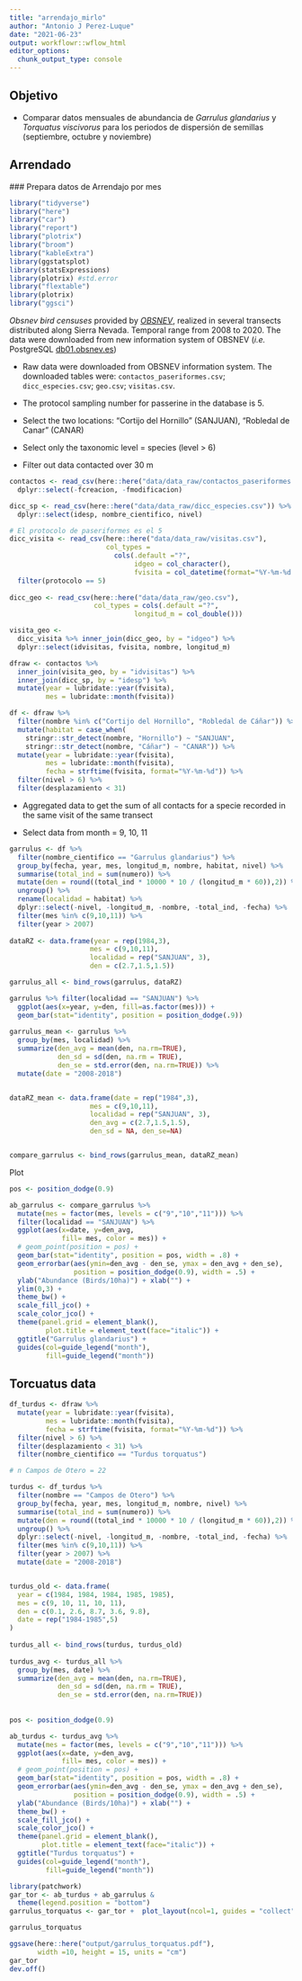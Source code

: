 ```yaml
---
title: "arrendajo_mirlo"
author: "Antonio J Perez-Luque"
date: "2021-06-23"
output: workflowr::wflow_html
editor_options:
  chunk_output_type: console
---
```


## Objetivo
-  Comparar datos mensuales de abundancia de *Garrulus glandarius* y *Torquatus viscivorus* para los periodos de dispersión de semillas (septiembre, octubre y noviembre)

## Arrendado
### Prepara datos de Arrendajo por mes 

```r
library("tidyverse")
library("here")
library("car")
library("report")
library("plotrix")
library("broom")
library("kableExtra")
library(ggstatsplot)
library(statsExpressions)
library(plotrix) #std.error 
library("flextable")
library(plotrix)
library("ggsci")
```


*Obsnev bird censuses* provided by [*OBSNEV*](https://obsnev.es/), realized in several transects distributed along Sierra Nevada. Temporal range from 2008 to 2020. The data were downloaded from new information system of OBSNEV (*i.e.* PostgreSQL [db01.obsnev.es](db01.obsnev.es))
  

- Raw data were downloaded from OBSNEV information system. The downloaded tables were: 
`contactos_paseriformes.csv`; `dicc_especies.csv`; `geo.csv`; `visitas.csv`. 

- The protocol sampling number for passerine in the database is 5. 

- Select the two locations: "Cortijo del Hornillo" (SANJUAN), "Robledal de Canar" (CANAR)

- Select only the taxonomic level = species (level > 6) 

- Filter out data contacted over 30 m 

```r
contactos <- read_csv(here::here("data/data_raw/contactos_paseriformes.csv")) %>% 
  dplyr::select(-fcreacion, -fmodificacion)

dicc_sp <- read_csv(here::here("data/data_raw/dicc_especies.csv")) %>% 
  dplyr::select(idesp, nombre_cientifico, nivel)

# El protocolo de paseriformes es el 5
dicc_visita <- read_csv(here::here("data/data_raw/visitas.csv"), 
                        col_types = 
                          cols(.default ="?", 
                               idgeo = col_character(), 
                               fvisita = col_datetime(format="%Y-%m-%d %H:%M:%S"))) %>%
  filter(protocolo == 5) 
  
dicc_geo <- read_csv(here::here("data/data_raw/geo.csv"), 
                     col_types = cols(.default ="?", 
                               longitud_m = col_double()))

visita_geo <- 
  dicc_visita %>% inner_join(dicc_geo, by = "idgeo") %>% 
  dplyr::select(idvisitas, fvisita, nombre, longitud_m) 

dfraw <- contactos %>% 
  inner_join(visita_geo, by = "idvisitas") %>% 
  inner_join(dicc_sp, by = "idesp") %>% 
  mutate(year = lubridate::year(fvisita), 
         mes = lubridate::month(fvisita))

df <- dfraw %>% 
  filter(nombre %in% c("Cortijo del Hornillo", "Robledal de Cáñar")) %>% 
  mutate(habitat = case_when(
    stringr::str_detect(nombre, "Hornillo") ~ "SANJUAN",
    stringr::str_detect(nombre, "Cáñar") ~ "CANAR")) %>% 
  mutate(year = lubridate::year(fvisita), 
         mes = lubridate::month(fvisita),
         fecha = strftime(fvisita, format="%Y-%m-%d")) %>% 
  filter(nivel > 6) %>% 
  filter(desplazamiento < 31)

```


- Aggregated data to get the sum of all contacts for a specie recorded in the same visit of the same transect

- Select data from month = 9, 10, 11 

```r
garrulus <- df %>% 
  filter(nombre_cientifico == "Garrulus glandarius") %>% 
  group_by(fecha, year, mes, longitud_m, nombre, habitat, nivel) %>%
  summarise(total_ind = sum(numero)) %>%  
  mutate(den = round((total_ind * 10000 * 10 / (longitud_m * 60)),2)) %>% 
  ungroup() %>% 
  rename(localidad = habitat) %>% 
  dplyr::select(-nivel, -longitud_m, -nombre, -total_ind, -fecha) %>% 
  filter(mes %in% c(9,10,11)) %>% 
  filter(year > 2007)
  
dataRZ <- data.frame(year = rep(1984,3),
                    mes = c(9,10,11), 
                    localidad = rep("SANJUAN", 3),
                    den = c(2.7,1.5,1.5))

garrulus_all <- bind_rows(garrulus, dataRZ)
```


```r
garrulus %>% filter(localidad == "SANJUAN") %>% 
  ggplot(aes(x=year, y=den, fill=as.factor(mes))) + 
  geom_bar(stat="identity", position = position_dodge(.9))
  
garrulus_mean <- garrulus %>% 
  group_by(mes, localidad) %>% 
  summarize(den_avg = mean(den, na.rm=TRUE), 
            den_sd = sd(den, na.rm = TRUE), 
            den_se = std.error(den, na.rm=TRUE)) %>% 
  mutate(date = "2008-2018") 


dataRZ_mean <- data.frame(date = rep("1984",3),
                    mes = c(9,10,11), 
                    localidad = rep("SANJUAN", 3),
                    den_avg = c(2.7,1.5,1.5),
                    den_sd = NA, den_se=NA)


compare_garrulus <- bind_rows(garrulus_mean, dataRZ_mean)
```

Plot 

```r
pos <- position_dodge(0.9)

ab_garrulus <- compare_garrulus %>% 
  mutate(mes = factor(mes, levels = c("9","10","11"))) %>% 
  filter(localidad == "SANJUAN") %>% 
  ggplot(aes(x=date, y=den_avg, 
             fill= mes, color = mes)) + 
  # geom_point(position = pos) + 
  geom_bar(stat="identity", position = pos, width = .8) +
  geom_errorbar(aes(ymin=den_avg - den_se, ymax = den_avg + den_se), 
                position = position_dodge(0.9), width = .5) + 
  ylab("Abundance (Birds/10ha)") + xlab("") + 
  ylim(0,3) + 
  theme_bw() +
  scale_fill_jco() +
  scale_color_jco() +
  theme(panel.grid = element_blank(),
         plot.title = element_text(face="italic")) +
  ggtitle("Garrulus glandarius") +
  guides(col=guide_legend("month"),
         fill=guide_legend("month"))
```


## Torcuatus data 

```r
df_turdus <- dfraw %>% 
  mutate(year = lubridate::year(fvisita), 
         mes = lubridate::month(fvisita),
         fecha = strftime(fvisita, format="%Y-%m-%d")) %>% 
  filter(nivel > 6) %>% 
  filter(desplazamiento < 31) %>% 
  filter(nombre_cientifico == "Turdus torquatus") 

# n Campos de Otero = 22 

turdus <- df_turdus %>% 
  filter(nombre == "Campos de Otero") %>% 
  group_by(fecha, year, mes, longitud_m, nombre, nivel) %>%
  summarise(total_ind = sum(numero)) %>%  
  mutate(den = round((total_ind * 10000 * 10 / (longitud_m * 60)),2)) %>% 
  ungroup() %>% 
  dplyr::select(-nivel, -longitud_m, -nombre, -total_ind, -fecha) %>% 
  filter(mes %in% c(9,10,11)) %>% 
  filter(year > 2007) %>% 
  mutate(date = "2008-2018")


turdus_old <- data.frame(
  year = c(1984, 1984, 1984, 1985, 1985),
  mes = c(9, 10, 11, 10, 11),
  den = c(0.1, 2.6, 8.7, 3.6, 9.8),
  date = rep("1984-1985",5)
)
  
turdus_all <- bind_rows(turdus, turdus_old)  
  
turdus_avg <- turdus_all %>% 
  group_by(mes, date) %>% 
  summarize(den_avg = mean(den, na.rm=TRUE), 
            den_sd = sd(den, na.rm = TRUE), 
            den_se = std.error(den, na.rm=TRUE))
  
  
pos <- position_dodge(0.9)

ab_turdus <- turdus_avg %>% 
  mutate(mes = factor(mes, levels = c("9","10","11"))) %>% 
  ggplot(aes(x=date, y=den_avg, 
             fill= mes, color = mes)) + 
  # geom_point(position = pos) + 
  geom_bar(stat="identity", position = pos, width = .8) +
  geom_errorbar(aes(ymin=den_avg - den_se, ymax = den_avg + den_se), 
                position = position_dodge(0.9), width = .5) + 
  ylab("Abundance (Birds/10ha)") + xlab("") + 
  theme_bw() +
  scale_fill_jco() +
  scale_color_jco() +
  theme(panel.grid = element_blank(), 
        plot.title = element_text(face="italic")) +
  ggtitle("Turdus torquatus") + 
  guides(col=guide_legend("month"),
         fill=guide_legend("month"))


```


```r
library(patchwork)
gar_tor <- ab_turdus + ab_garrulus &
  theme(legend.position = "bottom") 
garrulus_torquatus <- gar_tor +  plot_layout(ncol=1, guides = "collect") 
```

```r
garrulus_torquatus
```

```r
ggsave(here::here("output/garrulus_torquatus.pdf"),
       width =10, height = 15, units = "cm")
gar_tor
dev.off()
```






